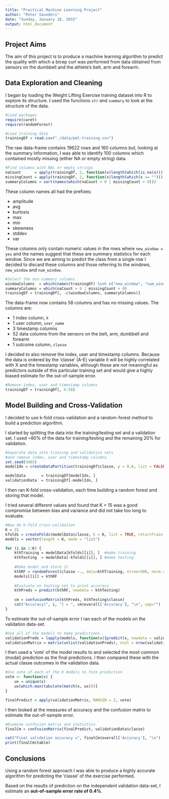 ```yaml
---
title: "Practical Machine Learning Project"
author: "Peter Saunders"
date: "Sunday, January 18, 2015"
output: html_document
---
```


Project Aims
------------------------
The aim of this project is to produce a machine learning algorithm to predict the quality with which a bicep curl 
was performed from data obtained from sensors on the dumbbell and the athlete's belt, arm and forearm.


Data Exploration and Cleaning
------------------------

I began by loading the Weight Lifting Exercise training dataset into R to explore its structure.  I used the functions `str` and
`summary` to look at the structure of the data.

```r
#Load packages
require(caret)
require(randomForest)

#Load training data
trainingDf = read.csv("./data/pml-training.csv")
```

The raw data-frame contains 19622 rows and 160 columns but, looking at the summary information, I was able to identify 100 columns which contained mostly missing (either NA or empty string) data.

```r
#Find columns with NAs or empty strings
naCount      = apply(trainingDf, 2, function(x)length(which(is.na(x))))
missingCount = apply(trainingDf, 2, function(x)length(which(x == "")))
summaryColumns = sort(names(which(naCount > 0 | missingCount > 0)))
```

These column names all had the prefixes:

- amplitude
- avg
- kurtosis
- max
- min
- skewness
- stddev
- var

These columns only contain numeric values in the rows where `new_window = yes` and the names suggest that these are summary
statistics for each window.  Since we are aiming to predict the class from a single row I decided to discard these columns and those
referring to the windows, `new_window` and `num_window`.

```r
#Select the non-summary columns
windowColumns  = which(names(trainingDf) %in% c("new_window", "num_window"))
summaryColumns = which(naCount > 0 | missingCount > 0)
trainingDf = trainingDf[, -c(windowColumns, summaryColumns)]
```

The data-frame now contains 58 columns and has no missing values.  The columns are:

- 1 index column, `X`
- 1 user column, `user_name`
- 3 timestamp columns
- 52 data columns from the sensors on the belt, arm, dumbbell and forearm
- 1 outcome column, `classe`


I decided to also remove the index, user and timestamp columns.  Because the data is ordered by the 'classe' (A-E)
variable it will be highly correlated with X and the timestamp variables, although these are not meaningful as
predictors outside of this particular training set and would give a highly biased estimate for the out-of-sample error.

```r
#Remove index, user and timestamp columns
trainingDf = trainingDf[, 6:58]
```


Model Building and Cross-Validation
------------------------
I decided to use k-fold cross-validation and a random-forest method to build a prediction algorithm.

I started by splitting the data into the training/testing set and a validation set.  I used ~80% of the 
data for training/testing and the remaining 20% for validation.


```r
#Separate data into training and validation sets
#and remove index, user and timestamp columns
set.seed(3485)
modelIdx = createDataPartition(trainingDf$classe, p = 0.8, list = FALSE)

modelData       = trainingDf[modelIdx, ]
validationData  = trainingDf[-modelIdx, ]
```

I then ran K-fold cross-validation, each time building a random forest and storing that model.

I tried several different values and found that K = 15 was a good compromise between bias and variance and did not take
too long to evaluate.

```r
#Now do k-fold cross-validation
K = 15
kfolds = createFolds(modelData$classe, k = K, list = TRUE, returnTrain = TRUE)
models = vector(length = K, mode = "list")

for (i in 1:K) {
    kthTraining = modelData[kfolds[[i]], ]  #make training
    kthTesting  = modelData[-kfolds[[i]], ] #make testing
    
    #Make model and store it
    kthRF = randomForest(classe ~., data=kthTraining, ntree=500, norm.votes=FALSE)
    models[[i]] = kthRF
    
    #Evaluate on testing set to print accuracy
    kthPreds = predict(kthRF, newdata = kthTesting)
    
    cm = confusionMatrix(kthPreds, kthTesting$classe)
    cat("Accuracy[", i, "] = ", cm$overall['Accuracy'], "\n", sep="")
}
```

To estimate the out-of-sample error I ran each of the models on the validation data-set.

```r
#Use all of the models to make predictions
validationPreds = lapply(models, function(x){predict(x, newdata = validationData)})
validationMatrix = matrix(unlist(validationPreds), ncol = nrow(validationData), nrow = K, byrow = TRUE)
```

I then used a 'vote' of the model results to and selected the most common (modal) prediction as the final predictions.  I then compared these with the actual classe outcomes in the validation data.

```r
#Use vote of each of the K models to form prediction
vote <- function(x) {
    ux = unique(x)
    ux[which.max(tabulate(match(x, ux)))]
}

finalPredict = apply(validationMatrix, MARGIN = 2, vote)
```

I then looked at the measures of accuracy and the confusion matrix to estimate the out-of-sample error.

```r
#Examine confusion matrix and statistics
finalCm = confusionMatrix(finalPredict, validationData$classe)

cat("Final validation accuracy =", finalCm$overall['Accuracy'], "\n")
print(finalCm$table)
```

Conclusions
------------------------
Using a random forest approach I was able to produce a highly accurate 
algorithm for predicting the 'classe' of the exercise performed.

Based on the results of prediction on the independent validation data-set, I estimate an **out-of-sample error rate of 0.4%**.





